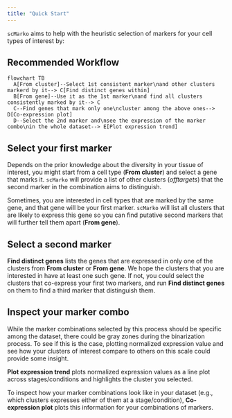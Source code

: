 ```yaml
---
title: "Quick Start"
---
```


`scMarko` aims to help with the heuristic selection of markers for your cell
types of interest by:

## Recommended Workflow

```mermaid
flowchart TB
  A[From cluster]--Select 1st consistent marker\nand other clusters markerd by it--> C[Find distinct genes within]
  B[From gene]--Use it as the 1st marker\nand find all clusters consistently marked by it--> C
  C--Find genes that mark only one\ncluster among the above ones--> D[Co-expression plot]
  D--Select the 2nd marker and\nsee the expression of the marker combo\nin the whole dataset--> E[Plot expression trend]
```


## Select your first marker

Depends on the prior knowledge about the diversity in your tissue of interest,
you might start from a cell type (**From cluster**) and select a gene that marks
it. `scMarko` will provide a list of other clusters (*offtargets*) that the
second marker in the combination aims to distinguish.

Sometimes, you are interested in cell types that are marked by the same gene,
and that gene will be your first marker. `scMarko` will list all clusters that
are likely to express this gene so you can find putative second markers that
will further tell them apart (**From gene**).

## Select a second marker

**Find distinct genes** lists the genes that are expressed in only one of the
clusters from **From cluster** or **From gene**. We hope the clusters that
you are interested in have at least one such gene. If not, you could select the
clusters that co-express your first two markers, and run **Find distinct genes**
on them to find a third marker that distinguish them.

## Inspect your marker combo

While the marker combinations selected by this process should be specific among
the dataset, there could be gray zones during the binarization process. To see
if this is the case, plotting normalized expression value and see how your
clusters of interest compare to others on this scale could provide some insight.

**Plot expression trend** plots normalized expression values as a line plot 
across stages/conditions and highlights the cluster you selected.

To inspect how your marker combinations look like in your dataset (e.g., which
clusters expresses either of them at a stage/condition), **Co-expression plot**
plots this information for your combinations of markers.
